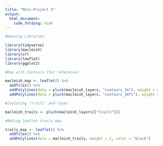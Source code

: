 ```yaml
---
title: "Mini-Project 3"
output: 
  html_document:
    code_folding: hide
---
```


```r
#Opening Libraries

library(tidyverse)
library(macleish)
library(sf)
library(leaflet)
library(ggplot2)
```

```r
#Map with Contours (for reference)

macleish_map <- leaflet() %>%
  addTiles() %>%
  addPolylines(data = pluck(macleish_layers, "contours_3m"), weight = 2) %>%
  addPolylines(data = pluck(macleish_layers, "contours_30ft"), weight = 2, color = "red")
```

```r
#Isolating "trails" and layer

macleish_trails <- pluck(macleish_layers[["trails"]])
```

```r
#Making leaflet trails map

trails_map <- leaflet() %>%
  addTiles() %>%
  addPolylines(data = macleish_trails, weight = 1, color = "black")
```